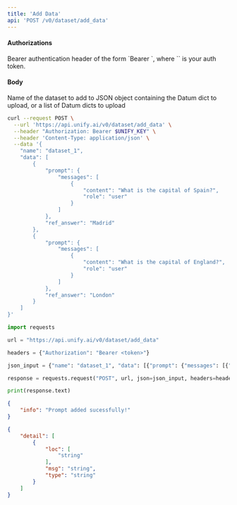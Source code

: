 ```yaml
---
title: 'Add Data'
api: 'POST /v0/dataset/add_data'
---
```



#### Authorizations

<ParamField header="Authorization" type="string" required="true">
  Bearer authentication header of the form `Bearer <token>`, where `<token>` is your auth token.
</ParamField>

#### Body

<ParamField body="name" type="string" required="true">
Name of the dataset to add to
</ParamField>

<ParamField body="data" type="object | array" required="true">
JSON object containing the Datum dict to upload, or a list of Datum dicts to upload
</ParamField>

<RequestExample>

```bash cURL
curl --request POST \
  --url 'https://api.unify.ai/v0/dataset/add_data' \
  --header "Authorization: Bearer $UNIFY_KEY" \
  --header 'Content-Type: application/json' \
  --data '{
    "name": "dataset_1",
    "data": [
        {
            "prompt": {
                "messages": [
                    {
                        "content": "What is the capital of Spain?",
                        "role": "user"
                    }
                ]
            },
            "ref_answer": "Madrid"
        },
        {
            "prompt": {
                "messages": [
                    {
                        "content": "What is the capital of England?",
                        "role": "user"
                    }
                ]
            },
            "ref_answer": "London"
        }
    ]
}'
```

```python Python
import requests

url = "https://api.unify.ai/v0/dataset/add_data"

headers = {"Authorization": "Bearer <token>"}

json_input = {"name": "dataset_1", "data": [{"prompt": {"messages": [{"content": "What is the capital of Spain?", "role": "user"}]}, "ref_answer": "Madrid"}, {"prompt": {"messages": [{"content": "What is the capital of England?", "role": "user"}]}, "ref_answer": "London"}]}

response = requests.request("POST", url, json=json_input, headers=headers)

print(response.text)
```

</RequestExample>
<ResponseExample>

```json 200
{
    "info": "Prompt added sucessfully!"
}
```

```json 422
{
    "detail": [
        {
            "loc": [
                "string"
            ],
            "msg": "string",
            "type": "string"
        }
    ]
}
```

</ResponseExample>
